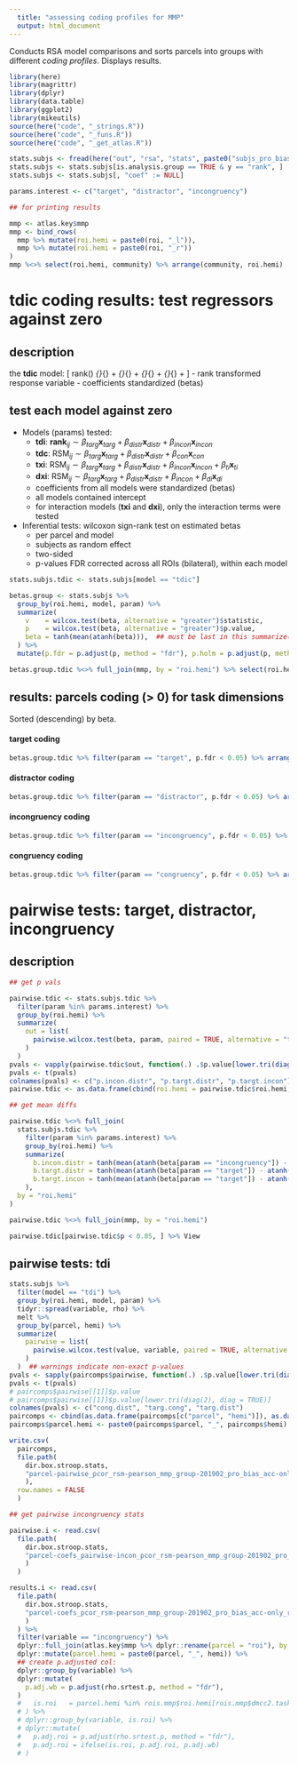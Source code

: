 ```yaml
---
  title: "assessing coding profiles for MMP"
  output: html_document
---
```


Conducts RSA model comparisons and sorts parcels into groups with different _coding profiles_.
Displays results.

```r

library(here)
library(magrittr)
library(dplyr)
library(data.table)
library(ggplot2)
library(mikeutils)
source(here("code", "_strings.R"))
source(here("code", "_funs.R"))
source(here("code", "_get_atlas.R"))

stats.subjs <- fread(here("out", "rsa", "stats", paste0("subjs_pro_bias_acc-only_mmp_pearson_residual_glm.csv")))
stats.subjs <- stats.subjs[is.analysis.group == TRUE & y == "rank", ]  ## EXCLUDE HELD OUT SUBJECTS!
stats.subjs <- stats.subjs[, "coef" := NULL]

params.interest <- c("target", "distractor", "incongruency")

## for printing results

mmp <- atlas.key$mmp
mmp <- bind_rows(
  mmp %>% mutate(roi.hemi = paste0(roi, "_l")),
  mmp %>% mutate(roi.hemi = paste0(roi, "_r"))
)
mmp %<>% select(roi.hemi, community) %>% arrange(community, roi.hemi)

```

# __tdic__ coding results: test regressors against zero

## description

the __tdic__ model:
\[
  rank(\textbf{r}) \sim 
  \textbf{x}_{\text{targt}}\beta_{\text{targt}} + 
  \textbf{x}_{\text{distr}}\beta_{\text{distr}} + 
  \textbf{x}_{\text{incon}}\beta_{\text{incon}} +
  \textbf{x}_{\text{congr}}\beta_{\text{congr}} +
\]
- rank transformed response variable
- coefficients standardized (betas)



## test each model against zero

- Models (params) tested:
  - **tdi**: $\textbf{rank}_{ij} \sim \beta_{targ}\textbf{x}_{targ} + \beta_{distr}\textbf{x}_{distr} + \beta_{incon}\textbf{x}_{incon}$
  - **tdc**: $\text{RSM}_{ij} \sim \beta_{targ}\textbf{x}_{targ} + \beta_{distr}\textbf{x}_{distr} + \beta_{con}\textbf{x}_{con}$
  - **txi**: $\text{RSM}_{ij} \sim \beta_{targ}\textbf{x}_{targ} + \beta_{distr}\textbf{x}_{distr} + \beta_{incon}\textbf{x}_{incon} + \beta_{ti}\textbf{x}_{ti}$
  - **dxi**: $\text{RSM}_{ij} \sim \beta_{targ}\textbf{x}_{targ} + \beta_{distr}\textbf{x}_{distr} + \beta_{incon} + \beta_{di}\textbf{x}_{di}$
  - coefficients from all models were standardized (betas)
  - all models contained intercept
  - for interaction models (**txi** and **dxi**), only the interaction terms were tested
  
- Inferential tests: wilcoxon sign-rank test on estimated betas
  - per parcel and model
  - subjects as random effect
  - two-sided
  - p-values FDR corrected across all ROIs (bilateral), within each model

```r
stats.subjs.tdic <- stats.subjs[model == "tdic"]
```


```r

betas.group <- stats.subjs %>%
  group_by(roi.hemi, model, param) %>%
  summarize(
    v    = wilcox.test(beta, alternative = "greater")$statistic,
    p    = wilcox.test(beta, alternative = "greater")$p.value,
    beta = tanh(mean(atanh(beta))),  ## must be last in this summarize()
  ) %>%
  mutate(p.fdr = p.adjust(p, method = "fdr"), p.holm = p.adjust(p, method = "holm"))

betas.group.tdic %<>% full_join(mmp, by = "roi.hemi") %>% select(roi.hemi, community, param, v, p, beta, p.fdr, p.holm)

```

## results: parcels coding (> 0) for task dimensions

Sorted (descending) by beta.

#### target coding

```r
betas.group.tdic %>% filter(param == "target", p.fdr < 0.05) %>% arrange(-beta)
```

#### distractor coding

```r
betas.group.tdic %>% filter(param == "distractor", p.fdr < 0.05) %>% arrange(-beta)
```

#### incongruency coding

```r
betas.group.tdic %>% filter(param == "incongruency", p.fdr < 0.05) %>% arrange(-beta)
```

#### congruency coding

```r
betas.group.tdic %>% filter(param == "congruency", p.fdr < 0.05) %>% arrange(-beta)
```


# pairwise tests: __target__, __distractor__, __incongruency__


## description

```r

## get p vals

pairwise.tdic <- stats.subjs.tdic %>%
  filter(param %in% params.interest) %>%
  group_by(roi.hemi) %>%
  summarize(
    out = list(
      pairwise.wilcox.test(beta, param, paired = TRUE, alternative = "two.sided", p.adjust.method = "fdr")
    )
  )
pvals <- vapply(pairwise.tdic$out, function(.) .$p.value[lower.tri(diag(2), diag = TRUE)], numeric(3))
pvals <- t(pvals)
colnames(pvals) <- c("p.incon.distr", "p.targt.distr", "p.targt.incon")
pairwise.tdic <- as.data.frame(cbind(roi.hemi = pairwise.tdic$roi.hemi, pvals), stringsAsFactors = FALSE)

## get mean diffs

pairwise.tdic %<>% full_join(
  stats.subjs.tdic %>%
    filter(param %in% params.interest) %>%
    group_by(roi.hemi) %>%
    summarize(
      b.incon.distr = tanh(mean(atanh(beta[param == "incongruency"]) - atanh(beta[param == "distractor"]))),
      b.targt.distr = tanh(mean(atanh(beta[param == "target"]) - atanh(beta[param == "distractor"]))),
      b.targt.incon = tanh(mean(atanh(beta[param == "target"]) - atanh(beta[param == "incongruency"]))),
    ),
  by = "roi.hemi"
)

pairwise.tdic %<>% full_join(mmp, by = "roi.hemi")

pairwise.tdic[pairwise.tdic$p < 0.05, ] %>% View

```


## pairwise tests: **tdi**



```r

stats.subjs %>%
  filter(model == "tdi") %>%
  group_by(roi.hemi, model, param) %>%
  tidyr::spread(variable, rho) %>%
  melt %>%
  group_by(parcel, hemi) %>%
  summarize(
    pairwise = list(
      pairwise.wilcox.test(value, variable, paired = TRUE, alternative = "two.sided", p.adjust.method = "fdr")
    )
  )  ## warnings indicate non-exact p-values
pvals <- sapply(paircomps$pairwise, function(.) .$p.value[lower.tri(diag(2), diag = TRUE)])
pvals <- t(pvals)
# paircomps$pairwise[[1]]$p.value
# paircomps$pairwise[[1]]$p.value[lower.tri(diag(2), diag = TRUE)]
colnames(pvals) <- c("cong.dist", "targ.cong", "targ.dist")
paircomps <- cbind(as.data.frame(paircomps[c("parcel", "hemi")]), as.data.frame(pvals))
paircomps$parcel.hemi <- paste0(paircomps$parcel, "_", paircomps$hemi)

write.csv(
  paircomps,
  file.path(
    dir.box.stroop.stats,
    "parcel-pairwise_pcor_rsm-pearson_mmp_group-201902_pro_bias_acc-only_residual.csv"
    ),
  row.names = FALSE
  )

## get pairwise incongruency stats

pairwise.i <- read.csv(
  file.path(
    dir.box.stroop.stats,
    "parcel-coefs_pairwise-incon_pcor_rsm-pearson_mmp_group-201902_pro_bias_acc-only_residual.csv"
    )
  )

results.i <- read.csv(
  file.path(
    dir.box.stroop.stats,
    "parcel-coefs_pcor_rsm-pearson_mmp_group-201902_pro_bias_acc-only_residual_congruency-schemes.csv"
    )
  ) %>%
  filter(variable == "incongruency") %>%
  dplyr::full_join(atlas.key$mmp %>% dplyr::rename(parcel = "roi"), by = "parcel")  %>%  ## need ROI numbers
  dplyr::mutate(parcel.hemi = paste0(parcel, "_", hemi)) %>%
  ## create p.adjusted col:
  dplyr::group_by(variable) %>%
  dplyr::mutate(
    p.adj.wb = p.adjust(rho.srtest.p, method = "fdr"),
  )
  #   is.roi   = parcel.hemi %in% rois.mmp$roi.hemi[rois.mmp$dmcc2.taskgen > 1]  ## dmcc2.taskgen == 2 -> most conserv.
  # ) %>%
  # dplyr::group_by(variable, is.roi) %>%
  # dplyr::mutate(
  #   p.adj.roi = p.adjust(rho.srtest.p, method = "fdr"),
  #   p.adj.roi = ifelse(is.roi, p.adj.roi, p.adj.wb)
  # )

```
